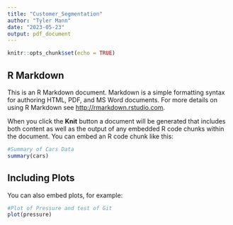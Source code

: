 ```yaml
---
title: "Customer_Segmentation"
author: "Tyler Mann"
date: "2023-05-23"
output: pdf_document
---
```


```r
knitr::opts_chunk$set(echo = TRUE)
```

## R Markdown

This is an R Markdown document. Markdown is a simple formatting syntax for authoring HTML, PDF, and MS Word documents. For more details on using R Markdown see <http://rmarkdown.rstudio.com>.

When you click the **Knit** button a document will be generated that includes both content as well as the output of any embedded R code chunks within the document. You can embed an R code chunk like this:

```r
#Summary of Cars Data
summary(cars)
```

## Including Plots

You can also embed plots, for example:

```r
#Plot of Pressure and test of Git
plot(pressure)
```


